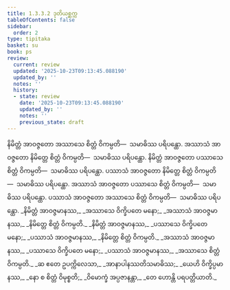```yaml
---
title: 1.3.3.2 ဒုတိယစ္ဆက္က
tableOfContents: false
sidebar:
  order: 2
type: tipitaka
basket: su
book: ps
review:
  current: review
  updated: '2025-10-23T09:13:45.088190'
  updated_by: ''
  notes: ''
  history:
  - state: review
    date: '2025-10-23T09:13:45.088190'
    updated_by: ''
    notes: ''
    previous_state: draft
---
```



<ReviewStatus review={frontmatter.review} showDetails={true} />

<HypothesisAnnotation frontmatter={frontmatter} />

<DynamicBreadcrumb />

<Division number="155" book="ps" e="ch" v="26" p="164">

<Paragraph number="873" book="ps">
နိမိတ္တံ အာဝဇ္ဇတော အဿာသေ စိတ္တံ ဝိကမ္ပတိ—  သမာဓိဿ ပရိပန္ထော. အဿာသံ အာဝဇ္ဇတော နိမိတ္တေ စိတ္တံ ဝိကမ္ပတိ—  သမာဓိဿ ပရိပန္ထော. နိမိတ္တံ အာဝဇ္ဇတော ပဿာသေ စိတ္တံ ဝိကမ္ပတိ—  သမာဓိဿ ပရိပန္ထော. ပဿာသံ အာဝဇ္ဇတော နိမိတ္တေ စိတ္တံ ဝိကမ္ပတိ—  သမာဓိဿ ပရိပန္ထော. အဿာသံ အာဝဇ္ဇတော ပဿာသေ စိတ္တံ ဝိကမ္ပတိ—  သမာဓိဿ ပရိပန္ထော. ပဿာသံ အာဝဇ္ဇတော အဿာသေ စိတ္တံ ဝိကမ္ပတိ—  သမာဓိဿ ပရိပန္ထော.
</Paragraph>

<Paragraph number="874" type="verses" book="ps">
_နိမိတ္တံ အာဝဇ္ဇမာနဿ,_  
_အဿာသေ ဝိက္ခိပတေ မနော;_  
_အဿာသံ အာဝဇ္ဇမာနဿ,_  
_နိမိတ္တေ စိတ္တံ ဝိကမ္ပတိ._  

</Paragraph>

<Paragraph number="875" type="verses" book="ps">
_နိမိတ္တံ အာဝဇ္ဇမာနဿ,_  
_ပဿာသေ ဝိက္ခိပတေ မနော;_  
_ပဿာသံ အာဝဇ္ဇမာနဿ,_  
_နိမိတ္တေ စိတ္တံ ဝိကမ္ပတိ._  

</Paragraph>

<Paragraph number="876" type="verses" book="ps">
_အဿာသံ အာဝဇ္ဇမာနဿ,_  
_ပဿာသေ ဝိက္ခိပတေ မနော;_  
_ပဿာသံ အာဝဇ္ဇမာနဿ,_  
_အဿာသေ စိတ္တံ ဝိကမ္ပတိ._  

</Paragraph>

<Paragraph number="877" type="verses" book="ps">
_ဆ ဧတေ ဥပက္ကိလေသာ,_  
_အာနာပါနဿတိသမာဓိဿ;_  
_ယေဟိ ဝိက္ခိပ္ပမာနဿ,_  
_နော စ စိတ္တံ ဝိမုစ္စတိ;_  
_ဝိမောက္ခံ အပ္ပဇာနန္တာ,_  
_တေ ဟောန္တိ ပရပတ္တိယာတိ._
</Paragraph>
</Division>